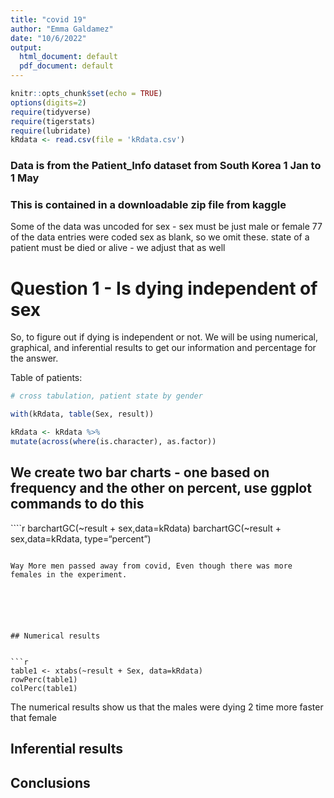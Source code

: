 ```yaml
---
title: "covid 19"
author: "Emma Galdamez"
date: "10/6/2022"
output:
  html_document: default
  pdf_document: default
---
```


```r
knitr::opts_chunk$set(echo = TRUE)
options(digits=2)
require(tidyverse)
require(tigerstats)
require(lubridate)
kRdata <- read.csv(file = 'kRdata.csv')
```
### Data is from the Patient_Info dataset from South Korea 1 Jan to 1 May 
### This is contained in a downloadable zip file from kaggle

Some of the data was uncoded for sex - sex must be just male or female
77 of the data entries were coded sex  as blank, so we omit these.
state of a patient must be died or alive - we adjust that as well   
  
# Question 1 - Is dying independent of sex

So, to figure out if dying is independent or not. We will be using numerical, graphical, and inferential results to get our information and percentage for the answer.


Table of patients:
```r

# cross tabulation, patient state by gender

with(kRdata, table(Sex, result))

```

```r
kRdata <- kRdata %>%
mutate(across(where(is.character), as.factor))
```


## We create two bar charts - one based on frequency and the other on percent, use ggplot commands to do this

````r
barchartGC(~result + sex,data=kRdata)
barchartGC(~result + sex,data=kRdata, type="percent")

```

Way More men passed away from covid, Even though there was more females in the experiment. 





  
## Numerical results


```r
table1 <- xtabs(~result + Sex, data=kRdata)
rowPerc(table1)
colPerc(table1)
```


The numerical results show us that the males were dying 2 time more faster that female  

## Inferential results 




## Conclusions

